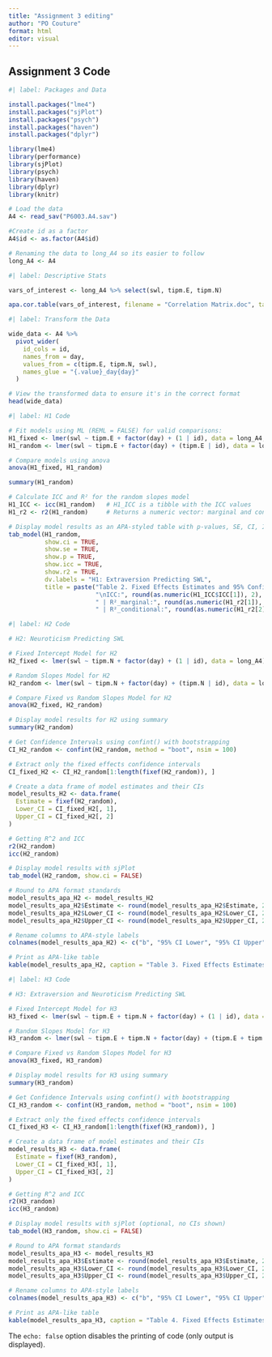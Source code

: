 ```yaml
---
title: "Assignment 3 editing"
author: "PO Couture"
format: html
editor: visual
---
```


## Assignment 3 Code

```r
#| label: Packages and Data

install.packages("lme4")
install.packages("sjPlot")
install.packages("psych")
install.packages("haven")
install.packages("dplyr")

library(lme4)
library(performance)
library(sjPlot)
library(psych)
library(haven)
library(dplyr)
library(knitr)

# Load the data
A4 <- read_sav("P6003.A4.sav")

#Create id as a factor
A4$id <- as.factor(A4$id)

# Renaming the data to long_A4 so its easier to follow
long_A4 <- A4  
```

```r
#| label: Descriptive Stats

vars_of_interest <- long_A4 %>% select(swl, tipm.E, tipm.N)

apa.cor.table(vars_of_interest, filename = "Correlation Matrix.doc", table.number = 1)


```

```r
#| label: Transform the Data

wide_data <- A4 %>%
  pivot_wider(
    id_cols = id, 
    names_from = day, 
    values_from = c(tipm.E, tipm.N, swl),
    names_glue = "{.value}_day{day}"
  )

# View the transformed data to ensure it's in the correct format
head(wide_data)

```


```r
#| label: H1 Code

# Fit models using ML (REML = FALSE) for valid comparisons:
H1_fixed <- lmer(swl ~ tipm.E + factor(day) + (1 | id), data = long_A4, REML = FALSE)
H1_random <- lmer(swl ~ tipm.E + factor(day) + (tipm.E | id), data = long_A4, REML = FALSE)

# Compare models using anova
anova(H1_fixed, H1_random)

summary(H1_random)

# Calculate ICC and R² for the random slopes model
H1_ICC <- icc(H1_random)   # H1_ICC is a tibble with the ICC values
H1_r2 <- r2(H1_random)     # Returns a numeric vector: marginal and conditional R²

# Display model results as an APA-styled table with p-values, SE, CI, ICC, and R².
tab_model(H1_random, 
          show.ci = TRUE, 
          show.se = TRUE, 
          show.p = TRUE, 
          show.icc = TRUE, 
          show.r2 = TRUE, 
          dv.labels = "H1: Extraversion Predicting SWL",
          title = paste("Table 2. Fixed Effects Estimates and 95% Confidence Intervals for H1 (Random Slopes Model)",
                        "\nICC:", round(as.numeric(H1_ICC$ICC[1]), 2),
                        " | R²_marginal:", round(as.numeric(H1_r2[1]), 2),
                        " | R²_conditional:", round(as.numeric(H1_r2[2]), 2)))


```

```r
#| label: H2 Code

# H2: Neuroticism Predicting SWL

# Fixed Intercept Model for H2
H2_fixed <- lmer(swl ~ tipm.N + factor(day) + (1 | id), data = long_A4)

# Random Slopes Model for H2
H2_random <- lmer(swl ~ tipm.N + factor(day) + (tipm.N | id), data = long_A4)

# Compare Fixed vs Random Slopes Model for H2
anova(H2_fixed, H2_random)

# Display model results for H2 using summary
summary(H2_random)

# Get Confidence Intervals using confint() with bootstrapping
CI_H2_random <- confint(H2_random, method = "boot", nsim = 100)

# Extract only the fixed effects confidence intervals
CI_fixed_H2 <- CI_H2_random[1:length(fixef(H2_random)), ]

# Create a data frame of model estimates and their CIs
model_results_H2 <- data.frame(
  Estimate = fixef(H2_random),
  Lower_CI = CI_fixed_H2[, 1],
  Upper_CI = CI_fixed_H2[, 2]
)

# Getting R^2 and ICC
r2(H2_random)
icc(H2_random)

# Display model results with sjPlot
tab_model(H2_random, show.ci = FALSE)

# Round to APA format standards
model_results_apa_H2 <- model_results_H2
model_results_apa_H2$Estimate <- round(model_results_apa_H2$Estimate, 2)
model_results_apa_H2$Lower_CI <- round(model_results_apa_H2$Lower_CI, 2)
model_results_apa_H2$Upper_CI <- round(model_results_apa_H2$Upper_CI, 2)

# Rename columns to APA-style labels
colnames(model_results_apa_H2) <- c("b", "95% CI Lower", "95% CI Upper")

# Print as APA-like table
kable(model_results_apa_H2, caption = "Table 3. Fixed Effects Estimates and 95% Confidence Intervals for H2 (Random Slopes Model)")

```

```r
#| label: H3 Code

# H3: Extraversion and Neuroticism Predicting SWL

# Fixed Intercept Model for H3
H3_fixed <- lmer(swl ~ tipm.E + tipm.N + factor(day) + (1 | id), data = long_A4)

# Random Slopes Model for H3
H3_random <- lmer(swl ~ tipm.E + tipm.N + factor(day) + (tipm.E + tipm.N | id), data = long_A4)

# Compare Fixed vs Random Slopes Model for H3
anova(H3_fixed, H3_random)

# Display model results for H3 using summary
summary(H3_random)

# Get Confidence Intervals using confint() with bootstrapping
CI_H3_random <- confint(H3_random, method = "boot", nsim = 100)

# Extract only the fixed effects confidence intervals
CI_fixed_H3 <- CI_H3_random[1:length(fixef(H3_random)), ]

# Create a data frame of model estimates and their CIs
model_results_H3 <- data.frame(
  Estimate = fixef(H3_random),
  Lower_CI = CI_fixed_H3[, 1],
  Upper_CI = CI_fixed_H3[, 2]
)

# Getting R^2 and ICC
r2(H3_random)
icc(H3_random)

# Display model results with sjPlot (optional, no CIs shown)
tab_model(H3_random, show.ci = FALSE)

# Round to APA format standards
model_results_apa_H3 <- model_results_H3
model_results_apa_H3$Estimate <- round(model_results_apa_H3$Estimate, 2)
model_results_apa_H3$Lower_CI <- round(model_results_apa_H3$Lower_CI, 2)
model_results_apa_H3$Upper_CI <- round(model_results_apa_H3$Upper_CI, 2)

# Rename columns to APA-style labels
colnames(model_results_apa_H3) <- c("b", "95% CI Lower", "95% CI Upper")

# Print as APA-like table
kable(model_results_apa_H3, caption = "Table 4. Fixed Effects Estimates and 95% Confidence Intervals for H3 (Random Slopes Model)")

```




The `echo: false` option disables the printing of code (only output is displayed).
